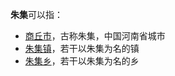 '''朱集'''可以指：

*[[商丘市|商丘市]]，古称朱集，中国河南省城市
*[[朱集镇|朱集镇]]，若干以朱集为名的镇
*[[朱集乡|朱集乡]]，若干以朱集为名的乡

{{Disambig|Cat=二字地名消歧义}}